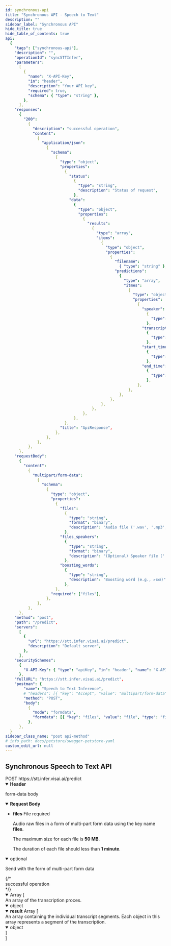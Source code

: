 ```yaml
---
id: synchronous-api
title: "Synchronous API - Speech to Text"
description: ""
sidebar_label: "Synchronous API"
hide_title: true
hide_table_of_contents: true
api:
  {
    "tags": ["synchronous-api"],
    "description": "",
    "operationId": "syncSTTInfer",
    "parameters":
      [
        {
          "name": "X-API-Key",
          "in": "header",
          "description": "Your API key",
          "required": true,
          "schema": { "type": "string" },
        },
      ],
    "responses":
      {
        "200":
          {
            "description": "successful operation",
            "content":
              {
                "application/json":
                  {
                    "schema":
                      {
                        "type": "object",
                        "properties":
                          {
                            "status":
                              {
                                "type": "string",
                                "description": "Status of request",
                              },
                            "data":
                              {
                                "type": "object",
                                "properties":
                                  {
                                    "results":
                                      {
                                        "type": "array",
                                        "items":
                                          {
                                            "type": "object",
                                            "properties":
                                              {
                                                "filename":
                                                  { "type": "string" },
                                                "predictions":
                                                  {
                                                    "type": "array",
                                                    "itmes":
                                                      {
                                                        "type": "object",
                                                        "properties":
                                                          {
                                                            "speaker":
                                                              {
                                                                "type": "string",
                                                              },
                                                            "transcript":
                                                              {
                                                                "type": "string",
                                                              },
                                                            "start_time":
                                                              {
                                                                "type": "string",
                                                              },
                                                            "end_time":
                                                              {
                                                                "type": "string",
                                                              },
                                                          },
                                                      },
                                                  },
                                              },
                                          },
                                      },
                                  },
                              },
                          },
                        "title": "ApiResponse",
                      },
                  },
              },
          },
      },
    "requestBody":
      {
        "content":
          {
            "multipart/form-data":
              {
                "schema":
                  {
                    "type": "object",
                    "properties":
                      {
                        "files":
                          {
                            "type": "string",
                            "format": "binary",
                            "description": "Audio file ('.wav', '.mp3', '.ogg', and etc.)",
                          },
                        "files_speakers":
                          {
                            "type": "string",
                            "format": "binary",
                            "description": "(Optional) Speaker file ('.wav', '.mp3', '.ogg', and etc.)\n- Maximum 5 files, Limit file size 20 MB.",
                          },
                        "boosting_words":
                          {
                            "type": "string",
                            "description": "Boosting word (e.g., สวัสดี)",
                          },
                      },
                    "required": ["files"],
                  },
              },
          },
      },
    "method": "post",
    "path": "/predict",
    "servers":
      [
        {
          "url": "https://stt.infer.visai.ai/predict",
          "description": "Default server",
        },
      ],
    "securitySchemes":
      {
        "X-API-Key": { "type": "apiKey", "in": "header", "name": "X-API-Key" },
      },
    "fullURL": "https://stt.infer.visai.ai/predict",
    "postman": {
        "name": "Speech to Text Inference",
        # "headers": [{ "key": "Accept", "value": "multipart/form-data" }],
        "method": "POST",
        "body":
          {
            "mode": "formdata",
            "formdata": [{ "key": "files", "value": "file", "type": "file" }],
          },
      },
  }
sidebar_class_name: "post api-method"
# info_path: docs/petstore/swagger-petstore-yaml
custom_edit_url: null
---
```



## Synchronous Speech to Text API

<div className="custom-url-container">
  <span className="custom-method">POST</span>
  <span className="custom-url">https://stt.infer.visai.ai/predict</span>
</div>
<details style={{ marginBottom: "1rem" }} data-collapsed={false} open={true}>
  <summary style={{}}>
    <strong>Header</strong>
  </summary>
  <div>
    <ul>
      <ParamsItem
        className={"paramsItem"}
        param={{
          name: "X-API-Key",
          in: "header",
          description: "Your API key",
          required: true,
          schema: { type: "string" },
        }}
      ></ParamsItem>
    </ul>
  </div>
</details>
<MimeTabs>
  <TabItem label={"multipart/form-data"} value={"multipart/form-data-schema"}>
    <p style={{ marginLeft: "1rem", marginBottom: "0px", fontWeight: 500, fontSize: "12px" }}>form-data body</p>
    <details style={{}} data-collapsed={false} open={true}>
      <summary style={{ textAlign: "left" }}>
        <strong>Request Body</strong><br/>
      </summary>
      <div style={{ textAlign: "left", marginLeft: "1rem" }}></div>
      <ul style={{ marginLeft: "1rem" }}>
        <li>
          <div>
            <div>
              <strong>files</strong>
              <span style={{ opacity: "0.6" }}> File</span>
              <span
                style={{
                  color: "#FA383E",
                  marginLeft: "0.25rem",
                  fontWeight: "700",
                }}
              >
                required
              </span>
            </div>
            <p>Audio raw files in a form of multi-part form data using the key name <b>files</b>.</p>
            <p>The maximum size for each file is <b>50 MB</b>.</p>
            <p>The duration of each file should less than <b>1 minute</b>.</p>
          </div>
        </li>
      </ul>
    </details>
    <details
      style={{ marginBottom: "1rem" }}
      data-collapsed={false}
      open={true}
    >
      <summary style={{}}>
         <span style={{ opacity: "0.6" }}>optional</span>
         <p style={{ fontSize: "14px", opacity: "0.6" }}>Send with the form of multi-part form data</p>
      </summary>
      <div>
        <ul>
          <ParamsItem
            className={"paramsItem"}
            param={{
              name: "files_speakers",
              in: "query",
              description: `Speaker file\n Maximum 5 files can be provided.\nEach file size must not exceed 20 MB.`,
              required: false,
              style: "form",
              schema: {
                type: "file",
              },
            }}
          >
          </ParamsItem>
           <ParamsItem
            className={"paramsItem"}
            param={{
              name: "boosting_words",
              in: "query",
              description: `Enhances recognition accuracy for specific words.\n Maximum 10 words can be provided.\ne.g., สวัสดี`,
              required: false,
              style: "form",
              schema: {
                type: "string",
              },
            }}
          >
          </ParamsItem>
        </ul>
      </div>
    </details>
  </TabItem>
</MimeTabs>
<div>
  <ApiTabs>
    <TabItem label={"200"} value={"200"}>
      {/* <div>successful operation</div> */}
      <div>
        <MimeTabs schemaType={"response"}>
          <TabItem label={"application/json"} value={"application/json"}>
            <SchemaTabs>
              <TabItem label={"Schema"} value={"Schema"}>
                <SchemaItem
                  collapsible={false}
                  className={"schemaItem"}
                >
                  <details style={{}} data-collapsed={false} open={true}>
                    <summary style={{}}>
                      <span style={{ opacity: "0.6" }}> Array [</span>
                    </summary>
                    <div style={{ marginLeft: "1rem" }}>
                      <div>An array of the transcription proces.</div>
                      <SchemaItem
                        collapsible={false}
                        className={"schemaItem"}
                      >
                        <details style={{}} data-collapsed={false} open={true}>
                          <summary style={{}}>
                            <span style={{ opacity: "0.6" }}> object</span>
                          </summary>
                          <div style={{ marginLeft: "1rem" }}>
                            <SchemaItem
                              collapsible={false}
                              name={"status"}
                              required={false}
                              schemaName={"string"}
                              qualifierMessage={
                                "`success` | `failed`"
                              }
                              schema={{
                                description: "The status of the transcription process."
                              }}
                            ></SchemaItem>
                            <SchemaItem
                              collapsible={false}
                              name={"duration"}
                              required={false}
                              schemaName={"string"}
                              schema={{
                                description: "The total duration of the audio file in seconds `(e.g., 20.856)`."
                              }}
                            ></SchemaItem>
                            <SchemaItem
                              collapsible={false}
                              name={"filename"}
                              required={false}
                              schemaName={"string"}
                              qualifierMessage={undefined}
                              schema={{
                                type: "string",
                                description: "File name",
                              }}
                            ></SchemaItem>
                            <SchemaItem
                              collapsible={false}
                              className={"schemaItem"}
                            >
                              <details style={{}} data-collapsed={false} open={true}>
                                <summary style={{}}>
                                  <strong>result</strong>
                                  <span style={{ opacity: "0.6" }}> Array [</span>
                                </summary>
                                <div style={{ marginLeft: "1rem" }}>
                                  <div>An array containing the individual transcript segments. Each object in this array represents a segment of the transcription.</div>
                                  <SchemaItem
                                    collapsible={false}
                                    className={"schemaItem"}
                                  >
                                    <details style={{}} data-collapsed={false} open={true}>
                                      <summary style={{}}>
                                        <span style={{ opacity: "0.6" }}> object</span>
                                      </summary>
                                      <div style={{ marginLeft: "1rem" }}>
                                        <SchemaItem
                                          collapsible={false}
                                          name={"start_time"}
                                          required={false}
                                          schemaName={"string"}
                                          qualifierMessage={undefined}
                                          schema={{
                                            type: "string",
                                            description: "The start time of the segment in the audio file, in seconds `(e.g., 1.6382252559726962)`.",
                                          }}
                                        ></SchemaItem>
                                        <SchemaItem
                                          collapsible={false}
                                          name={"end_time"}
                                          required={false}
                                          schemaName={"string"}
                                          qualifierMessage={undefined}
                                          schema={{
                                            type: "string",
                                            description: "The end time of the segment in the audio file, in seconds `(e.g., 1.6382252559726962)`.",
                                          }}
                                        ></SchemaItem>
                                        <SchemaItem
                                          collapsible={false}
                                          name={"speaker"}
                                          required={false}
                                          schemaName={"string"}
                                          qualifierMessage={undefined}
                                          schema={{
                                            type: "string",
                                            description: "The identifier of the speaker in `SPEAKER_{number}` format",
                                          }}
                                        ></SchemaItem>
                                        <SchemaItem
                                          collapsible={false}
                                          name={"transcript"}
                                          required={false}
                                          schemaName={"string"}
                                          qualifierMessage={undefined}
                                          schema={{
                                            type: "string",
                                            description: "The transcribed text",
                                          }}
                                        ></SchemaItem>
                                      </div>
                                    </details>
                                  </SchemaItem>
                                </div>
                                <div
                                  style={{
                                    fontSize: "var(--ifm-code-font-size)",
                                    opacity: "0.6",
                                    marginLeft: "-.5rem",
                                  }}
                                >
                                  ]
                                </div>
                              </details>
                            </SchemaItem>
                          </div>
                        </details>
                      </SchemaItem>
                    </div>
                    <div
                      style={{
                        fontSize: "var(--ifm-code-font-size)",
                        opacity: "0.6",
                        marginLeft: "-.5rem",
                      }}
                    >
                      ]
                    </div>
                  </details>
                </SchemaItem>
              </TabItem>
              <TabItem
                label={"Example (from schema)"}
                value={"Example (from schema)"}
              >
                <ResponseSamples
                  responseExample={
                    `[
  {
    "filename": "Record.wav",
    "status": "success",
    "result": [
      {
        "speaker": "SPEAKER_00",
        "transcript": "วิสัย",
        "start_time": 1.6382252559726962,
        "end_time": 3.9761092150170647
      },
      {
        "speaker": "SPEAKER_00",
        "transcript": "บริษัทผู้พัฒนาแพลตฟอร์ม มีเป้าหมายหลักในการเป็นศูนย์กลางการให้บริการปัญญาประดิษฐ์",
        "start_time": 4.658703071672355,
        "end_time": 20.870307167235495
      }
    ],
    "duration": 20.856
  }
]`
                  }
                  language={"json"}
                ></ResponseSamples>
              </TabItem>
            </SchemaTabs>
          </TabItem>
        </MimeTabs>
      </div>
    </TabItem>

  </ApiTabs>
</div>
